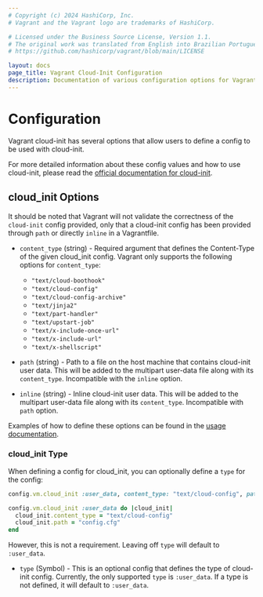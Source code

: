 ```yaml
---
# Copyright (c) 2024 HashiCorp, Inc.
# Vagrant and the Vagrant logo are trademarks of HashiCorp.

# Licensed under the Business Source License, Version 1.1.
# The original work was translated from English into Brazilian Portuguese.
# https://github.com/hashicorp/vagrant/blob/main/LICENSE

layout: docs
page_title: Vagrant Cloud-Init Configuration
description: Documentation of various configuration options for Vagrant cloud-init
---
```


# Configuration

Vagrant cloud-init has several options that allow users to define a config to be
used with cloud-init.

For more detailed information about these config values and how to use cloud-init,
please read the [official documentation for cloud-init](https://cloudinit.readthedocs.io/en/latest/index.html).

## cloud_init Options

It should be noted that Vagrant will not validate the correctness of the `cloud-init`
config provided, only that a cloud-init config has been provided through `path`
or directly `inline` in a Vagrantfile.

- `content_type` (string) - Required argument that defines the Content-Type of the
  given cloud_init config. Vagrant only supports the following options for `content_type`:

  - `"text/cloud-boothook"`
  - `"text/cloud-config"`
  - `"text/cloud-config-archive"`
  - `"text/jinja2"`
  - `"text/part-handler"`
  - `"text/upstart-job"`
  - `"text/x-include-once-url"`
  - `"text/x-include-url"`
  - `"text/x-shellscript"`

- `path` (string) - Path to a file on the host machine that contains
  cloud-init user data. This will be added to the multipart user-data file along
  with its `content_type`. Incompatible with the `inline` option.
- `inline` (string) - Inline cloud-init user data. This will be added to the
  multipart user-data file along with its `content_type`. Incompatible with `path`
  option.

Examples of how to define these options can be found in the
[usage documentation](/vagrant/docs/cloud-init/configuration).

### cloud_init Type

When defining a config for cloud_init, you can optionally define a `type` for the config:

```ruby
config.vm.cloud_init :user_data, content_type: "text/cloud-config", path: "config.cfg"

config.vm.cloud_init :user_data do |cloud_init|
  cloud_init.content_type = "text/cloud-config"
  cloud_init.path = "config.cfg"
end
```

However, this is not a requirement. Leaving off `type` will default to `:user_data`.

- `type` (Symbol) - This is an optional config that defines the type of
  cloud-init config. Currently, the only supported `type` is `:user_data`. If a type
  is not defined, it will default to `:user_data`.
